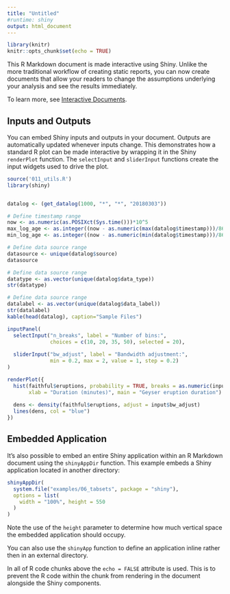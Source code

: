 ```yaml
---
title: "Untitled"
#runtime: shiny
output: html_document
---
```


```r
library(knitr)
knitr::opts_chunk$set(echo = TRUE)
```

This R Markdown document is made interactive using Shiny. Unlike the more traditional workflow of creating static reports, you can now create documents that allow your readers to change the assumptions underlying your analysis and see the results immediately. 

To learn more, see [Interactive Documents](http://rmarkdown.rstudio.com/authoring_shiny.html).

## Inputs and Outputs

You can embed Shiny inputs and outputs in your document. Outputs are automatically updated whenever inputs change.  This demonstrates how a standard R plot can be made interactive by wrapping it in the Shiny `renderPlot` function. The `selectInput` and `sliderInput` functions create the input widgets used to drive the plot.
```r
source('011_utils.R')
library(shiny)


datalog <- (get_datalog(1000, "*", "*", "20180303"))

# Define timestamp range
now <- as.numeric(as.POSIXct(Sys.time()))*10^5
max_log_age <- as.integer((now - as.numeric(max(datalog$timestamp)))/8640000000)
min_log_age <- as.integer((now - as.numeric(min(datalog$timestamp)))/8640000000)+10

# Define data source range
datasource <- unique(datalog$source)
datasource

# Define data source range
datatype <- as.vector(unique(datalog$data_type))
str(datatype)

# Define data source range
datalabel <- as.vector(unique(datalog$data_label))
str(datalabel)
kable(head(datalog), caption="Sample Files")

```


```r
inputPanel(
  selectInput("n_breaks", label = "Number of bins:",
              choices = c(10, 20, 35, 50), selected = 20),
  
  sliderInput("bw_adjust", label = "Bandwidth adjustment:",
              min = 0.2, max = 2, value = 1, step = 0.2)
)

renderPlot({
  hist(faithful$eruptions, probability = TRUE, breaks = as.numeric(input$n_breaks),
       xlab = "Duration (minutes)", main = "Geyser eruption duration")
  
  dens <- density(faithful$eruptions, adjust = input$bw_adjust)
  lines(dens, col = "blue")
})
```

## Embedded Application

It's also possible to embed an entire Shiny application within an R Markdown document using the `shinyAppDir` function. This example embeds a Shiny application located in another directory:

```r
shinyAppDir(
  system.file("examples/06_tabsets", package = "shiny"),
  options = list(
    width = "100%", height = 550
  )
)
```

Note the use of the `height` parameter to determine how much vertical space the embedded application should occupy.

You can also use the `shinyApp` function to define an application inline rather then in an external directory.

In all of R code chunks above the `echo = FALSE` attribute is used. This is to prevent the R code within the chunk from rendering in the document alongside the Shiny components.



